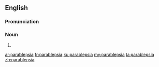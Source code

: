 ==English==
===Pronunciation===
{{rfp}}
===Noun===
{{head|en|plural}}

# {{plural of|parablepsy|lang=en}}

[[ar:parablepsia]]
[[fr:parablepsia]]
[[ku:parablepsia]]
[[my:parablepsia]]
[[ta:parablepsia]]
[[zh:parablepsia]]